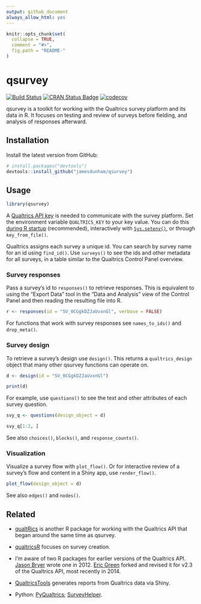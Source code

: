 ```yaml
---
output: github_document
always_allow_html: yes
---
```


```r
knitr::opts_chunk$set(
  collapse = TRUE,
  comment = "#>",
  fig.path = "README-"
)
```

# qsurvey

[![Build Status](https://travis-ci.org/jamesdunham/qsurvey.svg?branch=master)](https://travis-ci.org/jamesdunham/qsurvey)
[![CRAN Status Badge](https://www.r-pkg.org/badges/version/qsurvey)](https://cran.r-project.org/package=qsurvey)
[![codecov](https://codecov.io/github/jamesdunham/qsurvey/branch/master/graphs/badge.svg)](https://codecov.io/github/jamesdunham/qsurvey) 

qsurvey is a toolkit for working with the Qualtrics survey platform and its data
in R. It focuses on testing and review of surveys before fielding, and analysis
of responses afterward. 


## Installation

Install the latest version from GitHub:

```r
# install.packages("devtools")
devtools::install_github("jamesdunham/qsurvey")
```

## Usage

```r
library(qsurvey)
```

A [Qualtrics API
key](https://www.qualtrics.com/support/integrations/api-integration/api-integration)
is needed to communicate with the survey platform. Set the environment variable
`QUALTRICS_KEY` to your key value. You can do this [during R
startup](https://www.rdocumentation.org/packages/base/versions/3.3.1/topics/Startup)
(recommended), interactively with
[`Sys.setenv()`](https://www.rdocumentation.org/packages/base/versions/3.3.1/topics/Sys.setenv),
or through `key_from_file()`.

Qualtrics assigns each survey a unique id. You can search by survey name for an
id using `find_id()`. Use `surveys()` to see the ids and other metadata for all
surveys, in a table similar to the Qualtrics Control Panel overview.


### Survey responses

Pass a survey's id to `responses()` to retrieve responses. This is equivalent to
using the "Export Data" tool in the "Data and Analysis" view of the Control
Panel and then reading the resulting file into R.   

```r
r <- responses(id = "SV_0CGgkDZJaUvxnGl", verbose = FALSE)
```

For functions that work with survey responses see `names_to_ids()` and
`drop_meta()`.


### Survey design

To retrieve a survey's design use `design()`. This returns a `qualtrics_design`
object that many other qsurvey functions can operate on. 

```r
d <- design(id = "SV_0CGgkDZJaUvxnGl")

print(d)
```

For example, use `questions()` to see the text and other attributes of each
survey question.

```r
svy_q <- questions(design_object = d)

svy_q[1:2, ]  
```

See also `choices()`, `blocks()`, and `response_counts()`.


### Visualization

Visualize a survey flow with `plot_flow()`. Or for interactive review of a
survey's flow and content in a Shiny app, use `render_flow()`.

```r
plot_flow(design_object = d)
```

See also `edges()` and `nodes()`.


## Related

* [qualtRics](https://github.com/JasperHG90/qualtRics) is another R package for
working with the Qualtrics API that began around the same time as qsurvey.

* [qualtricsR](https://github.com/saberry/qualtricsR) focuses on survey creation.

* I'm aware of two R packages for earlier versions of the Qualtrics API. [Jason
  Bryer](https://github.com/jbryer/qualtrics) wrote one in 2012. [Eric
  Green](https://github.com/ericpgreen/qualtrics) forked and revised it for v2.3
  of the Qualtrics API, most recently in 2014. 

* [QualtricsTools](https://github.com/ctesta01/QualtricsTools) generates reports
  from Qualtrics data via Shiny.

* Python: [PyQualtrics](https://github.com/Baguage/pyqualtrics);
  [SurveyHelper](https://github.com/cwade/surveyhelper).
